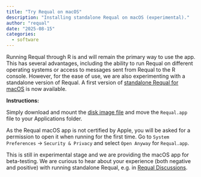 ```yaml
---
title: "Try Requal on macOS"
description: "Installing standalone Requal on macOS (experimental)."
author: "requal"
date: "2025-08-15"
categories:
  - software
---
```


Running Requal through R is and will remain the primary way to use the app. This has several advantages, including the ability to run Requal on different operating systems or access to messages sent from Requal to the R console. However, for the ease of use, we are also experimenting with a standalone version of Requal. A first version of [standalone Requal for macOS](https://owncloud.cesnet.cz/index.php/s/84N90w7bOqwdKVg/download) is now available.

__Instructions:__

Simply download and mount the [disk image file](https://owncloud.cesnet.cz/index.php/s/84N90w7bOqwdKVgdownload) and move the `Requal.app` file to your Applications folder.

As the Requal macOS app is not certified by Apple, you will be asked for a permission to open it when running for the first time. Go to `System Preferences` -> `Security & Privacy` and select  `Open Anyway` for `Requal.app`.

This is still in experimental stage and we are providing the macOS app for beta-testing. We are curious to hear about your experience (both negative and positive) with running standalone Requal, e.g. in [Requal Discussions](https://github.com/RE-QDA/requal/discussions).